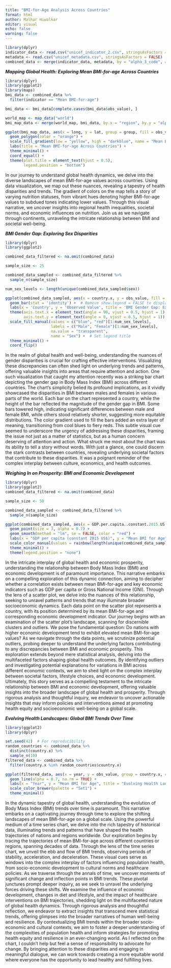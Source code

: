 ```yaml
---
title: "BMI-for-Age Analysis Across Countries"
format: html
author: Malhar Hiwalkar
editor: visual
echo: false
warning: false
---
```


```r
library(dplyr)
indicator_data <- read.csv("unicef_indicator_2.csv", stringsAsFactors = FALSE)
metadata <- read.csv("unicef_metadata.csv", stringsAsFactors = FALSE)
combined_data <- merge(indicator_data, metadata, by = "alpha_3_code", all.x = TRUE)

```

***Mapping Global Health: Exploring Mean BMI-for-age Across Countries***

```r
library(dplyr)
library(ggplot2)
library(maps)
bmi_data <- combined_data %>%
  filter(indicator == "Mean BMI-for-age")

bmi_data <- bmi_data[complete.cases(bmi_data$obs_value), ]

world_map <- map_data("world")
bmi_map_data <- merge(world_map, bmi_data, by.x = "region", by.y = "alpha_3_code", all.x = TRUE)

ggplot(bmi_map_data, aes(x = long, y = lat, group = group, fill = obs_value)) +
  geom_polygon(color = "orange") +
  scale_fill_gradient(low = "yellow", high = "darkblue", name = "Mean BMI-for-age") +
  labs(title = "Mean BMI-for-age Across Countries") +
  theme_minimal() +
  coord_equal() +
  theme(plot.title = element_text(hjust = 0.5),
        legend.position = "bottom")
```

In our journey to understand global health dynamics, we delve into the diverse landscapes of mean BMI-for-age values across countries. Using data visualization, we map out these nuances, revealing a tapestry of health disparities and trends. The gradient of colors on the map tells a story of varying nutrition statuses, from vibrant hues denoting higher BMI-for-age values to subdued tones indicating lower values. Through this visual narrative, we uncover insights into regional health inequalities, societal norms, and economic influences on nutrition. Join us as we navigate through continents, unraveling the intricate relationship between BMI and societal well-being.

***BMI Gender Gap: Exploring Sex Disparities***

```r
library(dplyr)
library(ggplot2)

combined_data_filtered <- na.omit(combined_data)

sample_size <- 25

combined_data_sampled <- combined_data_filtered %>%
  sample_n(sample_size)

num_sex_levels <- length(unique(combined_data_sampled$sex))

ggplot(combined_data_sampled, aes(x = country.x, y = obs_value, fill = sex)) +
  geom_bar(stat = 'identity') +  # Remove show.legend = FALSE to display legend
  labs(x = 'Country', y = 'Observed Value', title = 'BMI Gender Gap: Exploring Sex Disparities') +
  theme(axis.text.x = element_text(angle = 90, vjust = 0.5, hjust = 1),
        axis.text.y = element_text(angle = 0, vjust = 0.5, hjust = 1)) + 
  scale_fill_manual(values = c("blue", "red")[1:num_sex_levels], 
                    labels = c("Male", "Female")[1:num_sex_levels],
                    na.value = "transparent",
                    name = "Sex") +  # Set legend title
  theme_minimal() +
  coord_flip()


```

In the realm of global health and well-being, understanding the nuances of gender disparities is crucial for crafting effective interventions. Visualizing these discrepancies can often shed light on underlying trends and patterns, offering valuable insights into areas that require attention and action. One such visualization that caught my attention recently was a striking bar chart depicting the gender gap in Body Mass Index (BMI) across different countries. The chart's simplicity belied its profound implications, as it vividly showcased the disparities in BMI between males and females in various parts of the world. Each bar on the chart represented a country, while the height of the bar reflected the magnitude of the gender gap in BMI. Some bars towered high, indicating significant differences between male and female BMI, while others stood relatively shorter, suggesting more equitable distributions. The color gradient used to fill the bars added an extra layer of meaning, transitioning from cool blues to fiery reds. This subtle visual cue seemed to underscore the urgency of addressing these disparities, framing the issue not just as a matter of statistics, but as a human concern deserving of attention and action. What struck me most about the chart was its ability to tell a story without words. With just a glance, one could discern the stark contrasts between countries, revealing underlying societal factors that contribute to these disparities. It was a poignant reminder of the complex interplay between culture, economics, and health outcomes.

***Weighing In on Prosperity: BMI and Economic Development***

```r
library(dplyr)
library(ggplot2)
combined_data_filtered <- na.omit(combined_data)

sample_size <- 50

combined_data_sampled <- combined_data_filtered %>%
  sample_n(sample_size)

ggplot(combined_data_sampled, aes(x = GDP.per.capita..constant.2015.US.., y = obs_value, color = alpha_3_code)) +
  geom_point(size = 3, alpha = 0.7) +
  geom_smooth(method = "lm", se = FALSE, color = "red") +  
  labs(x = "GDP per capita (constant 2015 US$)", y = "Mean BMI for Age", title = "Weighing In on Prosperity: BMI and Economic Development") +
  scale_color_manual(values = rainbow(length(unique(combined_data_sampled$alpha_3_code)))) +  
  theme_minimal() +
  theme(legend.position = "none")


```

In the intricate interplay of global health and economic prosperity, understanding the relationship between Body Mass Index (BMI) and economic development is of paramount importance. This narrative embarks on a compelling exploration of this dynamic connection, aiming to decipher whether a correlation exists between mean BMI-for-age and key economic indicators such as GDP per capita or Gross National Income (GNI). Through the lens of a scatter plot, we delve into the nuances of this relationship, seeking to unravel patterns and trends that may illuminate broader socioeconomic dynamics. Each data point on the scatter plot represents a country, with its position determined by its mean BMI-for-age and corresponding economic development indicator. Our journey begins with an examination of the scatter plot's landscape, scanning for discernible clusters and outliers. We pose the fundamental question: Do nations with higher economic development tend to exhibit elevated mean BMI-for-age values? As we navigate through the data points, we scrutinize potential outliers, probing deeper to understand the underlying factors contributing to any discrepancies between BMI and economic prosperity. This exploration extends beyond mere statistical analysis, delving into the multifaceted factors shaping global health outcomes. By identifying outliers and investigating potential explanations for variations in BMI across different economic contexts, we aim to shed light on the complex interplay between societal factors, lifestyle choices, and economic development. Ultimately, this story serves as a compelling testament to the intricate relationship between BMI and economic development, offering valuable insights into the broader landscape of global health and prosperity. Through rigorous analysis and thoughtful inquiry, we endeavor to uncover actionable insights that may inform policies and interventions aimed at promoting health equity and socioeconomic well-being on a global scale.

***Evolving Health Landscapes: Global BMI Trends Over Time***

```r
library(ggplot2)
library(dplyr)

set.seed(42)  # For reproducibility
random_countries <- combined_data %>%
  distinct(country.x) %>%
  sample_n(10) 
filtered_data <- combined_data %>%
  filter(country.x %in% random_countries$country.x)

ggplot(filtered_data, aes(x = year, y = obs_value, group = country.x, color = country.x)) +
  geom_line(alpha = 0.7, na.rm = TRUE) +
  labs(x = "Year", y = "Mean BMI for Age", title = "Evolving Health Landscapes: Global BMI Trends Over Time") +
  scale_color_brewer(palette = "Set1") + 
  theme_minimal()

```

In the dynamic tapestry of global health, understanding the evolution of Body Mass Index (BMI) trends over time is paramount. This narrative embarks on a captivating journey through time to explore the shifting landscapes of mean BMI-for-age on a global scale. Using the powerful medium of a time series chart, we delve into the rich tapestry of historical data, illuminating trends and patterns that have shaped the health trajectories of nations and regions worldwide. Our exploration begins by tracing the trajectories of mean BMI-for-age across different countries or regions, spanning decades of data. Through the lens of the time series chart, we unveil the ebb and flow of BMI trends, observing periods of stability, acceleration, and deceleration. These visual cues serve as windows into the complex interplay of factors influencing population health, from socio-economic development to cultural norms and healthcare policies. As we traverse through the annals of time, we uncover moments of significant change and inflection points in BMI trends. These pivotal junctures prompt deeper inquiry, as we seek to unravel the underlying forces driving these shifts. We examine the influence of economic development, changes in diet and lifestyle, and the impact of healthcare interventions on BMI trajectories, shedding light on the multifaceted nature of global health dynamics. Through rigorous analysis and thoughtful reflection, we endeavor to extract insights that transcend mere statistical trends, offering glimpses into the broader narratives of human well-being and resilience. By contextualizing BMI trends within the broader socio-economic and cultural contexts, we aim to foster a deeper understanding of the complexities of population health and inform strategies for promoting health equity and resilience in an ever-changing world. As I reflected on the chart, I couldn't help but feel a sense of responsibility to advocate for change. By bringing attention to these disparities and engaging in meaningful dialogue, we can work towards creating a more equitable world where everyone has the opportunity to lead healthy and fulfilling lives.
